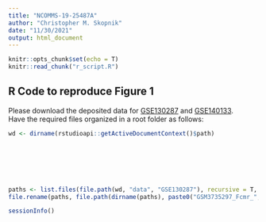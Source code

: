 ```yaml
---
title: "NCOMMS-19-25487A"
author: "Christopher M. Skopnik"
date: "11/30/2021"
output: html_document
---
```


```r
knitr::opts_chunk$set(echo = T)
knitr::read_chunk("r_script.R")
```

## R Code to reproduce Figure 1

Please download the deposited data for [GSE130287](https://www.ncbi.nlm.nih.gov/geo/query/acc.cgi?acc=GSE130287) and [GSE140133](https://www.ncbi.nlm.nih.gov/geo/query/acc.cgi?acc=GSE140133).  
Have the required files organized in a root folder as follows:

```r
wd <- dirname(rstudioapi::getActiveDocumentContext()$path)
```

```r
```

```r
```

```r
```

```r
```

```r
```

```r
```

```r
paths <- list.files(file.path(wd, "data", "GSE130287"), recursive = T, full.names = T)
file.rename(paths, file.path(dirname(paths), paste0("GSM3735297_Fcmr_", c("MinusMinus_barcodes.tsv", "MinusMinus_genes.tsv", "MinusMinus_matrix.mtx", "PlusPlus_barcodes.tsv", "PlusPlus_genes.tsv", "PlusPlus_matrix.mtx"), ".gz")))
```

```r
sessionInfo()
```
